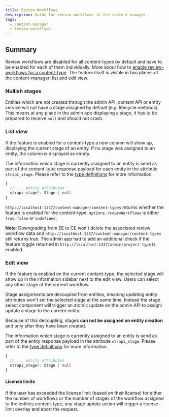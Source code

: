 ```yaml
---
title: Review Workflows
description: Guide for review workflows in the content-manager.
tags:
  - content-manager
  - review-workflows
---
```


## Summary

Review workflows are disabled for all content-types by default and have to be enabled for each of them individually. More about how to 
[enable review-workflows for a content-type](/docs/settings/review-workflows#edit--create-view). The feature itself is visible in two places
of the content-manager: list and edit view.

### Nullish stages

Entities which are not created through the admin API, content API or entity service will not have a stage assigned by default (e.g. lifecycle methods). This
means at any place in the admin app displaying a stage, it has to be prepared to receive `null` and should not crash.

### List view

If the feature is enabled for a content-type a new column will show up, displaying the current stage of an entity. If no stage was assigned to an entity,
the column is displayed as empty.

The information which stage is currently assigned to an entity is send as part of the content-type response payload for each entity in the attribute `strapi_stage`.
Please refer to the [type definitions](/settings/review-workflows) for more information.

```ts
{
  // ... entity attributes
  strapi_stage?: Stage | null
}
```

`http://localhost:1337/content-manager/content-types` returns whether the feature is enabled for the content-type. `options.reviewWorkflows` is either `true`, `false` or `undefined`.

**Note**: Downgrading from EE to CE won't delete the associated review workflow data and `http://localhost:1337/content-manager/content-types` still returns true. The admin app had to
add an additional check if the feature toggle returned in `http://localhost:1337/admin/project-type` is enabled.


### Edit view

If the feature is enabled on the current content-type, the selected stage will show up in the information sidebar next to the edit view. Users
can select any other stage of the current workflow.

Stage assignments are decoupled from entities, meaning updating entity attributes won't set the selected stage at the same time. Instead the stage select
component will trigger an atomic update on the admin API to assign/ update a stage to the current entity.

Because of this decoupling, stages **can not be assigned on entity creation** and only after they have been created.

The information which stage is currently assigned to an entity is send as part of the entity response payload in the attribute `strapi_stage`.
Please refer to the [type definitions](/settings/review-workflows) for more information.

```ts
{
  // ... entity attributes
  strapi_stage?: Stage | null
}
```

#### License limits

If the user has exceeded the license limit (based on their license) for either the number of workflows or the number of stages of the workflow assigned
to the entities content-type, any stage update action will trigger a license-limit overlay and abort the request.
